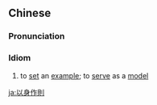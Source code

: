 {{also|以身作则}}
==Chinese==
{{zh-forms|s=以身作则}}

===Pronunciation===
{{zh-pron
|m=yǐshēnzuòzé
|c=ji5 san1 zok3 zak1
|mn=í-sin-chok-chek
|cat=id
}}

===Idiom===
{{zh-idiom}}

# to [[set]] an [[example]]; to [[serve]] as a [[model]]

[[ja:以身作則]]